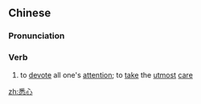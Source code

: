 ==Chinese==
{{zh-forms}}

===Pronunciation===
{{zh-pron
|m=xīxīn
|c=sik1 sam1
|mn=qz:siak-sim/xm,zz:sit-sim
|cat=v
}}

===Verb===
{{zh-verb}}

# to [[devote]] all one's [[attention]]; to [[take]] the [[utmost]] [[care]]

[[zh:悉心]]